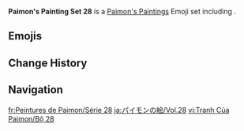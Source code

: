 {{Paimon's Paintings Infobox
|title         = Paimon's Paintings Set 28
|image         = Paimon's Paintings Set 28.png
|icon          = Icon Emoji Paimon's Paintings 28 Furina 1.png
|date          = 2023-11-18
|gamedate      = 
|prev          = 27
|next          = 29
|set           = 28
|twitter       = https://twitter.com/GenshinImpact/status/1725725521361650040
|hoyolab       = https://www.hoyolab.com/article/23063798
|characters    = Furina;Charlotte;Freminet;Lyney;Lynette;Navia;Tartaglia;Clorinde;Arlecchino
}}
'''Paimon's Painting Set 28''' is a [[Paimon's Paintings]] Emoji set including {{Array|Furina;Charlotte;Freminet;Lyney;Lynette;Navia;Tartaglia;Clorinde;Arlecchino|;|[[{item}]]|,<nowiki> </nowiki>|sort=1}}.

==Emojis==
{{Paimon's Paintings Images|categories=Paimon's Paintings Set 28|nomain=1|noset=1}}

==Change History==
{{Change History|introduced=4.2}}

==Navigation==
{{Paimon's Paintings Navbox}}

[[fr:Peintures de Paimon/Série 28]]
[[ja:パイモンの絵/Vol.28]]
[[vi:Tranh Của Paimon/Bộ 28]]